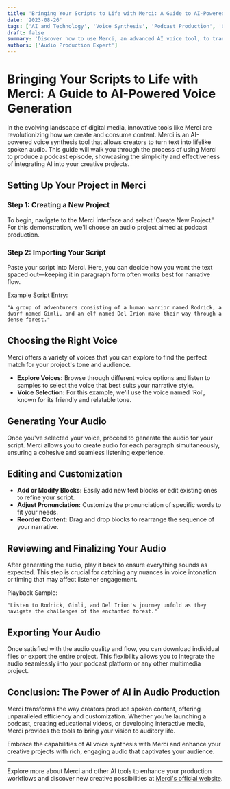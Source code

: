 ```yaml
---
title: 'Bringing Your Scripts to Life with Merci: A Guide to AI-Powered Voice Generation'
date: '2023-08-26'
tags: ['AI and Technology', 'Voice Synthesis', 'Podcast Production', 'Creative Tools']
draft: false
summary: 'Discover how to use Merci, an advanced AI voice tool, to transform written scripts into engaging audio content for podcasts, videos, and more.'
authors: ['Audio Production Expert']
---
```


# Bringing Your Scripts to Life with Merci: A Guide to AI-Powered Voice Generation

In the evolving landscape of digital media, innovative tools like Merci are revolutionizing how we create and consume content. Merci is an AI-powered voice synthesis tool that allows creators to turn text into lifelike spoken audio. This guide will walk you through the process of using Merci to produce a podcast episode, showcasing the simplicity and effectiveness of integrating AI into your creative projects.

## Setting Up Your Project in Merci

### Step 1: Creating a New Project

To begin, navigate to the Merci interface and select 'Create New Project.' For this demonstration, we'll choose an audio project aimed at podcast production.

### Step 2: Importing Your Script

Paste your script into Merci. Here, you can decide how you want the text spaced out—keeping it in paragraph form often works best for narrative flow.

Example Script Entry:

```plaintext
"A group of adventurers consisting of a human warrior named Rodrick, a dwarf named Gimli, and an elf named Del Irion make their way through a dense forest."
```

## Choosing the Right Voice

Merci offers a variety of voices that you can explore to find the perfect match for your project's tone and audience.

- **Explore Voices:** Browse through different voice options and listen to samples to select the voice that best suits your narrative style.
- **Voice Selection:** For this example, we'll use the voice named 'Rol', known for its friendly and relatable tone.

## Generating Your Audio

Once you've selected your voice, proceed to generate the audio for your script. Merci allows you to create audio for each paragraph simultaneously, ensuring a cohesive and seamless listening experience.

## Editing and Customization

- **Add or Modify Blocks:** Easily add new text blocks or edit existing ones to refine your script.
- **Adjust Pronunciation:** Customize the pronunciation of specific words to fit your needs.
- **Reorder Content:** Drag and drop blocks to rearrange the sequence of your narrative.

## Reviewing and Finalizing Your Audio

After generating the audio, play it back to ensure everything sounds as expected. This step is crucial for catching any nuances in voice intonation or timing that may affect listener engagement.

Playback Sample:

```plainText
"Listen to Rodrick, Gimli, and Del Irion's journey unfold as they navigate the challenges of the enchanted forest."
```

## Exporting Your Audio

Once satisfied with the audio quality and flow, you can download individual files or export the entire project. This flexibility allows you to integrate the audio seamlessly into your podcast platform or any other multimedia project.

## Conclusion: The Power of AI in Audio Production

Merci transforms the way creators produce spoken content, offering unparalleled efficiency and customization. Whether you're launching a podcast, creating educational videos, or developing interactive media, Merci provides the tools to bring your vision to auditory life.

Embrace the capabilities of AI voice synthesis with Merci and enhance your creative projects with rich, engaging audio that captivates your audience.

---

Explore more about Merci and other AI tools to enhance your production workflows and discover new creative possibilities at [Merci's official website](https://www.example-merci.com/).
